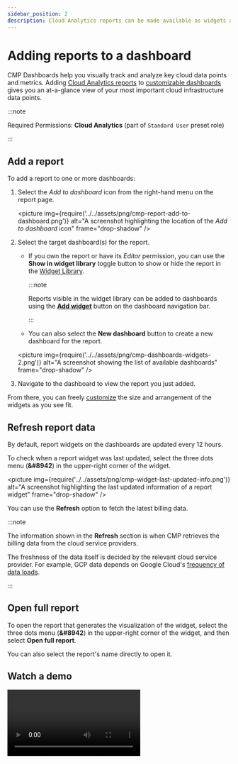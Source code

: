 ```yaml
---
sidebar_position: 2
description: Cloud Analytics reports can be made available as widgets and used to build dashboards.
---
```


# Adding reports to a dashboard

CMP Dashboards help you visually track and analyze key cloud data points and metrics. Adding [Cloud Analytics reports](../cloud-analytics/reports/index.mdx) to [customizable dashboards](customizing-dashboards.mdx) gives you an at-a-glance view of your most important cloud infrastructure data points.

:::note

Required Permissions: **Cloud Analytics** (part of `Standard User` preset role)

:::

## Add a report

To add a report to one or more dashboards:

1. Select the _Add to dashboard_ icon from the right-hand menu on the report page.

   <picture
     img={require('../../assets/png/cmp-report-add-to-dashboard.png')}
     alt="A screenshot highlighting the location of the _Add to dashboard_ icon"
     frame="drop-shadow"
   />

2. Select the target dashboard(s) for the report.

   - If you own the report or have its _Editor_ permission, you can use the **Show in widget library** toggle button to show or hide the report in the [Widget Library](widgets-overview.mdx).

     :::note

     Reports visible in the widget library can be added to dashboards using the **[Add widget](customizing-dashboards.mdx#add-widgets)** button on the dashboard navigation bar.

     :::

   - You can also select the **New dashboard** button to create a new dashboard for the report.

   <picture
     img={require('../../assets/png/cmp-dashboards-widgets-2.png')}
     alt="A screenshot showing the list of available dashboards"
     frame="drop-shadow"
   />

3. Navigate to the dashboard to view the report you just added.

From there, you can freely [customize](customizing-dashboards.mdx) the size and arrangement of the widgets as you see fit.

## Refresh report data

By default, report widgets on the dashboards are updated every 12 hours.

To check when a report widget was last updated, select the three dots menu (**&#8942**) in the upper-right corner of the widget.

<picture
  img={require('../../assets/png/cmp-widget-last-updated-info.png')}
  alt="A screenshot highlighting the last updated information of a report widget"
  frame="drop-shadow"
/>

You can use the **Refresh** option to fetch the latest billing data.

:::note

The information shown in the **Refresh** section is when CMP retrieves the billing data from the cloud service providers.

The freshness of the data itself is decided by the relevant cloud service provider. For example, GCP data depends on Google Cloud's [frequency of data loads](https://cloud.google.com/billing/docs/how-to/export-data-bigquery-tables#data-loads).

:::

## Open full report

To open the report that generates the visualization of the widget, select the three dots menu (**&#8942**) in the upper-right corner of the widget, and then select **Open full report**.

You can also select the report's name directly to open it.

## Watch a demo

<video
  type="loom"
  id="4f125260e1214c6f9b85002ca13e6ade"
  thumb="-00001.gif"
/>

